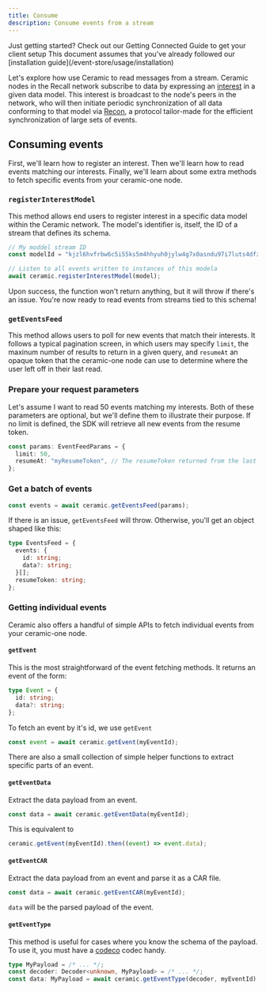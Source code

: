 ```yaml
---
title: Consume
description: Consume events from a stream
---
```



<Callout>
  Just getting started? Check out our Getting Connected Guide to get your client setup This document
  assumes that you've already followed our [installation guide](/event-store/usage/installation)
</Callout>

Let's explore how use Ceramic to read messages from a stream. Ceramic nodes in the Recall network
subscribe to data by expressing an [interest](/event-store/concepts#interests) in a given data
model. This interest is broadcast to the node's peers in the network, who will then initiate
periodic synchronization of all data conforming to that model via [Recon](#), a protocol tailor-made
for the efficient synchronization of large sets of events.

## Consuming events

First, we'll learn how to register an interest. Then we'll learn how to read events matching our
interests. Finally, we'll learn about some extra methods to fetch specific events from your
ceramic-one node.

### `registerInterestModel`

This method allows end users to register interest in a specific data model within the Ceramic
network. The model's identifier is, itself, the ID of a stream that defines its schema.

```typescript
// My moddel stream ID
const modelId = "kjzl6hvfrbw6c5i55ks5m4hhyuh0jylw4g7x0asndu97i7luts4dfzvm35oev65";

// Listen to all events written to instances of this modela
await ceramic.registerInterestModel(model);
```

Upon success, the function won't return anything, but it will throw if there's an issue. You're now
ready to read events from streams tied to this schema!

### `getEventsFeed`

This method allows users to poll for new events that match their interests. It follows a typical
pagination screen, in which users may specify `limit`, the maxinum number of results to return in a
given query, and `resumeAt` an opaque token that the ceramic-one node can use to determine where the
user left off in their last read.

<Steps>

### Prepare your request parameters

Let's assume I want to read 50 events matching my interests. Both of these parameters are optional,
but we'll define them to illustrate their purpose. If no limit is defined, the SDK will retrieve all
new events from the resume token.

```typescript
const params: EventFeedParams = {
  limit: 50,
  resumeAt: "myResumeToken", // The resumeToken returned from the last call to `getEventsFeed`
};
```

### Get a batch of events

```typescript
const events = await ceramic.getEventsFeed(params);
```

If there is an issue, `getEventsFeed` will throw. Otherwise, you'll get an object shaped like this:

```typescript
type EventsFeed = {
  events: {
    id: string;
    data?: string;
  }[];
  resumeToken: string;
};
```

</Steps>

### Getting individual events

Ceramic also offers a handful of simple APIs to fetch individual events from your ceramic-one node.

#### `getEvent`

This is the most straightforward of the event fetching methods. It returns an event of the form:

```typescript
type Event = {
  id: string;
  data?: string;
};
```

To fetch an event by it's id, we use `getEvent`

```typescript
const event = await ceramic.getEvent(myEventId);
```

There are also a small collection of simple helper functions to extract specific parts of an event.

#### `getEventData`

Extract the data payload from an event.

```typescript
const data = await ceramic.getEventData(myEventId);
```

This is equivalent to

```typescript
ceramic.getEvent(myEventId).then((event) => event.data);
```

#### `getEventCAR`

Extract the data payload from an event and parse it as a CAR file.

```typescript
const data = await ceramic.getEventCAR(myEventId);
```

`data` will be the parsed payload of the event.

#### `getEventType`

This method is useful for cases where you know the schema of the payload. To use it, you must have a
[codeco](https://github.com/ceramicnetwork/codeco) codec handy.

```typescript
type MyPayload = /* ... */;
const decoder: Decoder<unknown, MyPayload> = /* ... */;
const data: MyPayload = await ceramic.getEventType(decoder, myEventId);
```
